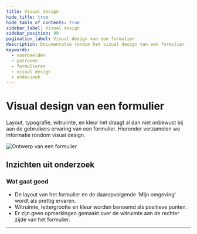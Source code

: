 ```yaml
---
title: Visual design
hide_title: true
hide_table_of_contents: true
sidebar_label: Visual design
sidebar_position: 99
pagination_label: Visual design van een formulier
description: Documentatie rondom het visual design van een formulier
keywords:
  - voorbeelden
  - patronen
  - formulieren
  - visual design
  - onderzoek
---
```



# Visual design van een formulier

Layout, typografie, witruimte, en kleur het draagt al dan niet onbewust bij aan de gebruikers ervaring van een formulier. Hieronder verzamelen we informatie rondom visual design.

![Ontwerp van een formulier](https://raw.githubusercontent.com/nl-design-system/documentatie/assets/voorbeeld_formulier_visual-design.png)

## Inzichten uit onderzoek

### Wat gaat goed

- De layout van het formulier en de daaropvolgende 'Mijn omgeving' wordt als prettig ervaren.
- Witruimte, lettergrootte en kleur worden benoemd als positieve punten.
- Er zijn geen opmerkingen gemaakt over de witruimte aan de rechter zijde van het formulier.

<VideoPlayer videoId="0yhXJuVvRYI" />

<ResearchInfo />

---

<PatternFooterInfo />

